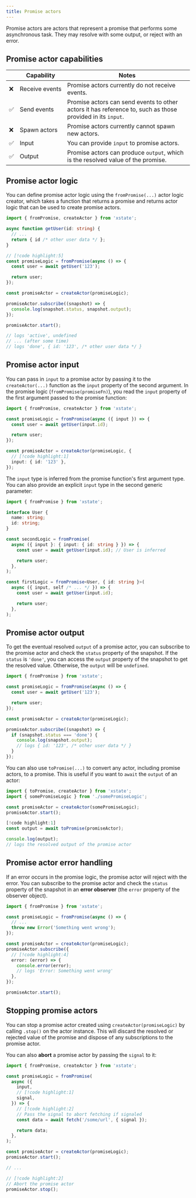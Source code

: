 ```yaml
---
title: Promise actors
---
```


Promise actors are actors that represent a promise that performs some asynchronous task. They may resolve with some output, or reject with an error.

## Promise actor capabilities

|     | Capability          | Notes                                                                                                      |
| --- | ------------------- | ---------------------------------------------------------------------------------------------------------- |
| ❌  | Receive&nbsp;events | Promise actors currently do not receive events.                                                            |
| ✅  | Send events         | Promise actors can send events to other actors it has reference to, such as those provided in its `input`. |
| ❌  | Spawn actors        | Promise actors currently cannot spawn new actors.                                                          |
| ✅  | Input               | You can provide `input` to promise actors.                                                                 |
| ✅  | Output              | Promise actors can produce `output`, which is the resolved value of the promise.                           |

## Promise actor logic

You can define promise actor logic using the `fromPromise(...)` actor logic creator, which takes a function that returns a promise and returns actor logic that can be used to create promise actors.

```ts
import { fromPromise, createActor } from 'xstate';

async function getUser(id: string) {
  // ...
  return { id /* other user data */ };
}

// [!code highlight:5]
const promiseLogic = fromPromise(async () => {
  const user = await getUser('123');

  return user;
});

const promiseActor = createActor(promiseLogic);

promiseActor.subscribe((snapshot) => {
  console.log(snapshot.status, snapshot.output);
});

promiseActor.start();

// logs 'active', undefined
// ... (after some time)
// logs 'done', { id: '123', /* other user data */ }
```

## Promise actor input

You can pass in `input` to a promise actor by passing it to the `createActor(...)` function as the `input` property of the second argument. In the promise logic (`fromPromise(promiseFn)`), you read the `input` property of the first argument passed to the promise function:

```ts
import { fromPromise, createActor } from 'xstate';

const promiseLogic = fromPromise(async ({ input }) => {
  const user = await getUser(input.id);

  return user;
});

const promiseActor = createActor(promiseLogic, {
  // [!code highlight:1]
  input: { id: '123' },
});
```

The `input` type is inferred from the promise function's first argument type. You can also provide an explicit `input` type in the second generic parameter:

```ts
import { fromPromise } from 'xstate';

interface User {
  name: string;
  id: string;
}

const secondLogic = fromPromise(
  async ({ input }: { input: { id: string } }) => {
    const user = await getUser(input.id); // User is inferred

    return user;
  },
);

const firstLogic = fromPromise<User, { id: string }>(
  async ({ input, self /* ... */ }) => {
    const user = await getUser(input.id);

    return user;
  },
);
```

## Promise actor output

To get the eventual resolved `output` of a promise actor, you can subscribe to the promise actor and check the `status` property of the snapshot. If the `status` is `'done'`, you can access the `output` property of the snapshot to get the resolved value. Otherwise, the `output` will be `undefined`.

```ts
import { fromPromise } from 'xstate';

const promiseLogic = fromPromise(async () => {
  const user = await getUser('123');

  return user;
});

const promiseActor = createActor(promiseLogic);

promiseActor.subscribe((snapshot) => {
  if (snapshot.status === 'done') {
    console.log(snapshot.output);
    // logs { id: '123', /* other user data */ }
  }
});
```

You can also use `toPromise(...)` to convert any actor, including promise actors, to a promise. This is useful if you want to `await` the `output` of an actor:

```ts
import { toPromise, createActor } from 'xstate';
import { somePromiseLogic } from './somePromiseLogic';

const promiseActor = createActor(somePromiseLogic);
promiseActor.start();

[!code highlight:1]
const output = await toPromise(promiseActor);

console.log(output);
// logs the resolved output of the promise actor
```

## Promise actor error handling

If an error occurs in the promise logic, the promise actor will reject with the error. You can subscribe to the promise actor and check the `status` property of the snapshot in an **error observer** (the `error` property of the observer object).

```ts
import { fromPromise } from 'xstate';

const promiseLogic = fromPromise(async () => {
  // ...
  throw new Error('Something went wrong');
});

const promiseActor = createActor(promiseLogic);
promiseActor.subscribe({
  // [!code highlight:4]
  error: (error) => {
    console.error(error);
    // logs 'Error: Something went wrong'
  },
});

promiseActor.start();
```

## Stopping promise actors

You can stop a promise actor created using `createActor(promiseLogic)` by calling `.stop()` on the actor instance. This will discard the resolved or rejected value of the promise and dispose of any subscriptions to the promise actor.

You can also **abort** a promise actor by passing the `signal` to it:

```ts
import { fromPromise, createActor } from 'xstate';

const promiseLogic = fromPromise(
  async ({
    input,
    // [!code highlight:1]
    signal,
  }) => {
    // [!code highlight:2]
    // Pass the signal to abort fetching if signaled
    const data = await fetch('/some/url', { signal });

    return data;
  },
);

const promiseActor = createActor(promiseLogic);
promiseActor.start();

// ...

// [!code highlight:2]
// Abort the promise actor
promiseActor.stop();
```
